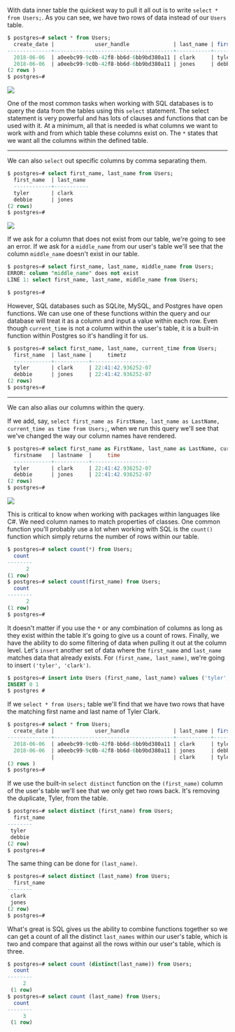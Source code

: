 <!-- QUERY WITH SELECT -->

<link href="style.css" rel="stylesheet"></link>

With data inner table the quickest way to pull it all out is to write `select * from Users;`. As you can see, we have two rows of data instead of our `Users` table. 

```sql 
$ postgres=# select * from Users; 
  create_date |             user_handle              | last_name | first _name 
--------------+--------------------------------------+-----------+-------------
  2018-06-06  | a0eebc99-9c0b-42f8-bb6d-6bb9bd380a11 | clark     | tyler  
  2018-06-06  | a0eebc99-9c0b-42f8-bb6d-6bb9bd380a11 | jones     | debbie  
(2 rows )
$ postgres=#
```

![](SelectAll.svg)

One of the most common tasks when working with SQL databases is to query the data from the tables using this `select` statement. The select statement is very powerful and has lots of clauses and functions that can be used with it. At a minimum, all that is needed is what columns we want to work with and from which table these columns exist on. The `*` states that we want all the columns within the defined table.

<hr />

We can also `select` out specific columns by comma separating them.

```sql 
$ postgres=# select first_name, last_name from Users;
  first_name  | last_name 
  ------------+-----------
  tyler       | clark
  debbie      | jones
(2 rows) 
$ postgres=#
```

![](SelectColumn.svg)

If we ask for a column that does not exist from our table, we're going to see an error. If we ask for a `middle_name` from our user's table we'll see that the column `middle_name` doesn't exist in our table. 

```sql 
$ postgres=# select first_name, last_name, middle_name from Users;
ERROR: column "middle_name" does not exist 
LINE 1: select first_name, last_name, middle_name from Users;

$ postgres=#
```

However, SQL databases such as SQLite, MySQL, and Postgres have open functions. We can use one of these functions within the query and our database will treat it as a column and input a value within each row. Even though `current_time` is not a column within the user's table, it is a built-in function within Postgres so it's handling it for us.

```sql 
$ postgres=# select first_name, last_name, current_time from Users;
  first_name  | last_name |     timetz
  ------------+-----------+------------------
  tyler       | clark     | 22:41:42.936252-07
  debbie      | jones     | 22:41:42.936252-07
(2 rows) 
$ postgres=#
```

<hr />

We can also alias our columns within the query. 

If we add, say, `select first_name as FirstName, last_name as LastName, current_time as time from Users;`, when we run this query we'll see that we've changed the way our column names have rendered. 

```sql 
$ postgres=# select first_name as FirstName, last_name as LastName, current_time as time from Users;
  firstname   | lastname  |     time
  ------------+-----------+------------------
  tyler       | clark     | 22:41:42.936252-07
  debbie      | jones     | 22:41:42.936252-07
(2 rows) 
$ postgres=#
```

![](Alias.svg)

This is critical to know when working with packages within languages like C#. We need column names to match properties of classes. One common function you'll probably use a lot when working with SQL is the `count()` function which simply returns the number of rows within our table. 

```sql 
$ postgres=# select count(*) from Users;
  count 
--------
      2
(1 row)
$ postgres=# select count(first_name) from Users;
  count 
--------
      2
(1 row)
$ postgres=#
```

It doesn't matter if you use the `*` or any combination of columns as long as they exist within the table it's going to give us a count of rows. Finally, we have the ability to do some filtering of data when pulling it out at the column level. Let's `insert` another set of data where the `first_name` and `last_name` matches data that already exists. For `(first_name, last_name)`, we're going to insert `('tyler', 'clark')`.

```sql 
$ postgres=# insert into Users (first_name, last_name) values ('tyler', 'clark');
INSERT 0 1
$ postgres #
```

If we `select * from Users;` table we'll find that we have two rows that have the matching first name and last name of Tyler Clark. 
 
```sql 
$ postgres=# select * from Users; 
  create_date |             user_handle              | last_name | first _name 
--------------+--------------------------------------+-----------+-------------
  2018-06-06  | a0eebc99-9c0b-42f8-bb6d-6bb9bd380a11 | clark     | tyler  
  2018-06-06  | a0eebc99-9c0b-42f8-bb6d-6bb9bd380a11 | jones     | debbie  
              |                                      | clark     | tyler  
(3 rows )
$ postgres=#
```

If we use the built-in `select distinct` function on the `(first_name)` column of the user's table we'll see that we only get two rows back. It's removing the duplicate, Tyler, from the table. 

```sql 
$ postgres=# select distinct (first_name) from Users;
  first_name 
--------
 tyler 
 debbie
(2 row)
$ postgres=#
```
The same thing can be done for `(last_name)`. 

```sql 
$ postgres=# select distinct (last_name) from Users;
  first_name 
--------
 clark 
 jones
(2 row)
$ postgres=#
```

What's great is SQL gives us the ability to combine functions together so we can get a count of all the distinct `last_names` within our user's table, which is two and compare that against all the rows within our user's table, which is three.

```sql 
$ postgres=# select count (distinct(last_name)) from Users;
  count 
--------
     2
 (1 row)
$ postgres=# select count (last_name) from Users;
  count 
--------
     3
 (1 row)
```